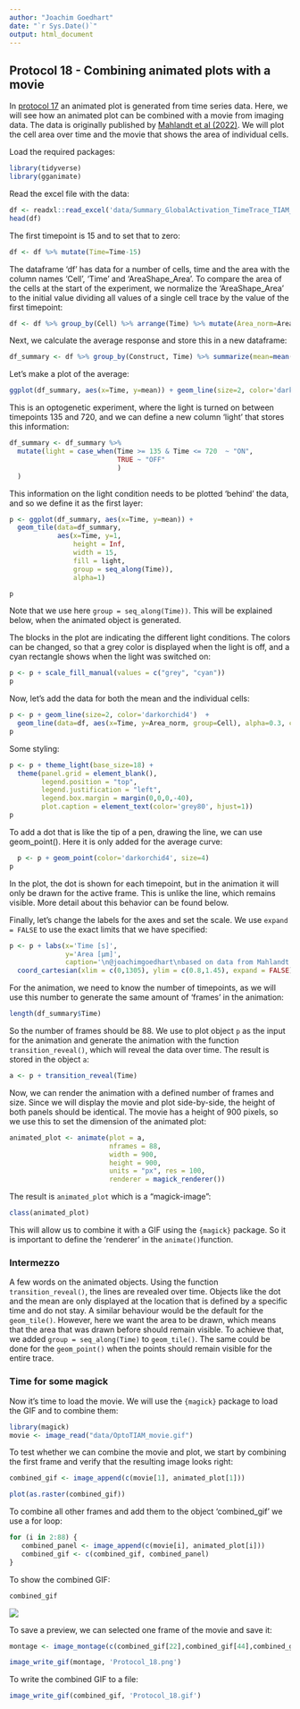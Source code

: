 ```yaml
---
author: "Joachim Goedhart"
date: "`r Sys.Date()`"
output: html_document
---
```


## Protocol 18 - Combining animated plots with a movie {#protocol-18}

In [protocol 17](#protocol-17) an animated plot is generated from time series data. Here, we will see how an animated plot can be combined with a movie from imaging data. The data is originally published by [Mahlandt et al (2022)](https://www.biorxiv.org/content/10.1101/2022.10.17.512253v1). We will plot the cell area over time and the movie that shows the area of individual cells.

Load the required packages:

```r
library(tidyverse)
library(gganimate)

```

Read the excel file with the data:

```r
df <- readxl::read_excel('data/Summary_GlobalActivation_TimeTrace_TIAM_01.xlsx')
head(df)
```

The first timepoint is 15 and to set that to zero:

```r
df <- df %>% mutate(Time=Time-15)
```

The dataframe 'df' has data for a number of cells, time and the area with the column names 'Cell', 'Time' and 'AreaShape_Area'. To compare the area of the cells at the start of the experiment, we normalize the 'AreaShape_Area' to the initial value dividing all values of a single cell trace by the value of the first timepoint:

```r
df <- df %>% group_by(Cell) %>% arrange(Time) %>% mutate(Area_norm=AreaShape_Area/AreaShape_Area[1]) %>% ungroup()
```

Next, we calculate the average response and store this in a new dataframe:

```r
df_summary <- df %>% group_by(Construct, Time) %>% summarize(mean=mean(Area_norm))
```

Let's make a plot of the average:

```r
ggplot(df_summary, aes(x=Time, y=mean)) + geom_line(size=2, color='darkorchid4') 
```

This is an optogenetic experiment, where the light is turned on between timepoints 135 and 720, and we can define a new column 'light' that stores this information:

```r
df_summary <- df_summary %>%
  mutate(light = case_when(Time >= 135 & Time <= 720  ~ "ON",
                           TRUE ~ "OFF"
                           )
  )
```

This information on the light condition needs to be plotted 'behind' the data, and so we define it as the first layer:

```r
p <- ggplot(df_summary, aes(x=Time, y=mean)) +
  geom_tile(data=df_summary,
            aes(x=Time, y=1,
                height = Inf,
                width = 15,
                fill = light,
                group = seq_along(Time)),
                alpha=1)

p
```

Note that we use here `group = seq_along(Time))`. This will be explained below, when the animated object is generated.

The blocks in the plot are indicating the different light conditions. The colors can be changed, so that a grey color is displayed when the light is off, and a cyan rectangle shows when the light was switched on:

```r
p <- p + scale_fill_manual(values = c("grey", "cyan"))
p
```

Now, let's add the data for both the mean and the individual cells:

```r
p <- p + geom_line(size=2, color='darkorchid4')  +
  geom_line(data=df, aes(x=Time, y=Area_norm, group=Cell), alpha=0.3, color='darkorchid4')
p
```

Some styling:

```r
p <- p + theme_light(base_size=18) +
  theme(panel.grid = element_blank(),
        legend.position = "top",
        legend.justification = "left",
        legend.box.margin = margin(0,0,0,-40),
        plot.caption = element_text(color='grey80', hjust=1))
p
```

To add a dot that is like the tip of a pen, drawing the line, we can use geom_point(). Here it is only added for the average curve:

```r
  p <- p + geom_point(color='darkorchid4', size=4)
p
```

In the plot, the dot is shown for each timepoint, but in the animation it will only be drawn for the active frame. This is unlike the line, which remains visible. More detail about this behavior can be found below.

Finally, let's change the labels for the axes and set the scale. We use `expand = FALSE` to use the exact limits that we have specified:

```r
p <- p + labs(x='Time [s]',
              y='Area [µm]',
              caption='\n@joachimgoedhart\nbased on data from Mahlandt et al., DOI: 10.1101/2022.10.17.512253') +
  coord_cartesian(xlim = c(0,1305), ylim = c(0.8,1.45), expand = FALSE)
```

For the animation, we need to know the number of timepoints, as we will use this number to generate the same amount of 'frames' in the animation:

```r
length(df_summary$Time)
```

So the number of frames should be 88. We use to plot object `p` as the input for the animation and generate the animation with the function `transition_reveal()`, which will reveal the data over time. The result is stored in the object `a`:

```r
a <- p + transition_reveal(Time)
```

Now, we can render the animation with a defined number of frames and size. Since we will display the movie and plot side-by-side, the height of both panels should be identical. The movie has a height of 900 pixels, so we use this to set the dimension of the animated plot:

```r
animated_plot <- animate(plot = a,
                         nframes = 88,
                         width = 900,
                         height = 900,
                         units = "px", res = 100,
                         renderer = magick_renderer())
```

The result is `animated_plot` which is a "magick-image":

```r
class(animated_plot)
```

This will allow us to combine it with a GIF using the `{magick}` package. So it is important to define the 'renderer' in the `animate()`function.

### Intermezzo

A few words on the animated objects. Using the function `transition_reveal()`, the lines are revealed over time. Objects like the dot and the mean are only displayed at the location that is defined by a specific time and do not stay. A similar behaviour would be the default for the `geom_tile()`. However, here we want the area to be drawn, which means that the area that was drawn before should remain visible. To achieve that, we added `group = seq_along(Time)` to `geom_tile()`. The same could be done for the `geom_point()` when the points should remain visible for the entire trace.

### Time for some magick

Now it's time to load the movie. We will use the `{magick}` package to load the GIF and to combine them:

```r
library(magick)
movie <- image_read("data/OptoTIAM_movie.gif")
```

To test whether we can combine the movie and plot, we start by combining the first frame and verify that the resulting image looks right:

```r
combined_gif <- image_append(c(movie[1], animated_plot[1]))

plot(as.raster(combined_gif))
```

To combine all other frames and add them to the object 'combined_gif' we use a for loop:

```r
for (i in 2:88) {
   combined_panel <- image_append(c(movie[i], animated_plot[i]))
   combined_gif <- c(combined_gif, combined_panel)
}
```

To show the combined GIF:

```r
combined_gif
```

![](https://raw.githubusercontent.com/JoachimGoedhart/DataViz-protocols/main/Protocols/Protocol_18.gif)

To save a preview, we can selected one frame of the movie and save it:

```r

montage <- image_montage(c(combined_gif[22],combined_gif[44],combined_gif[66],combined_gif[88]), geometry = "x400+0+100", tile = '2x2')

image_write_gif(montage, 'Protocol_18.png')
```

To write the combined GIF to a file:

```r
image_write_gif(combined_gif, 'Protocol_18.gif')
```



